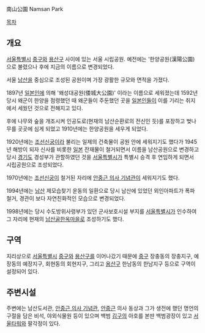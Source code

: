 南山公園 
Namsan Park 

[[목차]]
== 개요 ==
[[서울특별시]] [[중구(서울)|중구]]와 [[용산구]] 사이에 있는 서울 시립공원. 예전에는 '한양공원(漢陽公園)으로 불렸으나 후에 지금의 이름으로 변경되었다. 

서울 [[남산]]을 중심으로 조성된 공원이며 가장 광활한 규모와 면적을 가졌다.
 
1897년 [[일본인]]에 의해 '왜성대공원(倭城大公園)' 이라는 이름으로 세워졌는데 1592년 당시 왜군이 한양을 점령했던 때 왜군들이 주둔했던 곳을 [[일본인]]들이 이를 기리는 취지에서 세웠던 것으로 전해지고 있다. 

후에 나무와 숲을 개조시켜 인공도로(현재의 남산순환로의 전신인 듯)를 포장하고 벚나무를 곳곳에 심게 되었고 1910년에는 한양공원을 세우게 되었다. 

1920년에는 [[조선신궁]]이라 불리는 일제의 건축물이 공원 안에 세워지기도 했다가 1945년 해방이 되자 신사를 비롯한 [[일본]] 잔재물이 철거되면서 이름을 남산공원으로 변경하고 당시 [[경기도]] 경성부가 관할하였던 것을 [[서울특별시]]가 특별시 승격 후 연임하게 되면서 시립공원으로 조성되었다.

1970년에는 [[조선신궁]]이 철거된 자리에 [[안중근 의사 기념관]]이 세워지기도 했다. 

1994년에는 [[남산]] 제모습찾기 운동의 일환으로 당시 남산에 있었던 외인아파트가 폭파철거, 경관이 보다 자연친화적인 모습으로 변경되었다. 

1998년에는 당시 수도방위사령부가 있던 군사보호시설 부지를 [[서울특별시]]가 인수하여 그 자리에 현재의 [[남산골한옥마을]]로 조성하기도 했다.

== 구역 == 
지리상으로 [[서울특별시]] [[중구(서울)|중구]]와 [[용산구]]를 이어나갔기 때문에 [[중구(서울)|중구]] 장충동의 장충지구, 예장동의 예장지구, 회현동의 회현지구, 그리고 [[용산구]] 한남동의 한남지구 등으로 구역이 설정되어 있다. 

== 주변시설 == 
주변에는 남산도서관, [[안중근 의사 기념관]], [[안중근]] 의사 동상과 그가 생전에 했던 명언의 구절을 담은 비석, 야외식물원 등이 있으며 백범 [[김구]]의 아호를 본딴 백범광장이 있고 [[서울타워]]와 팔각정이 있다. 
